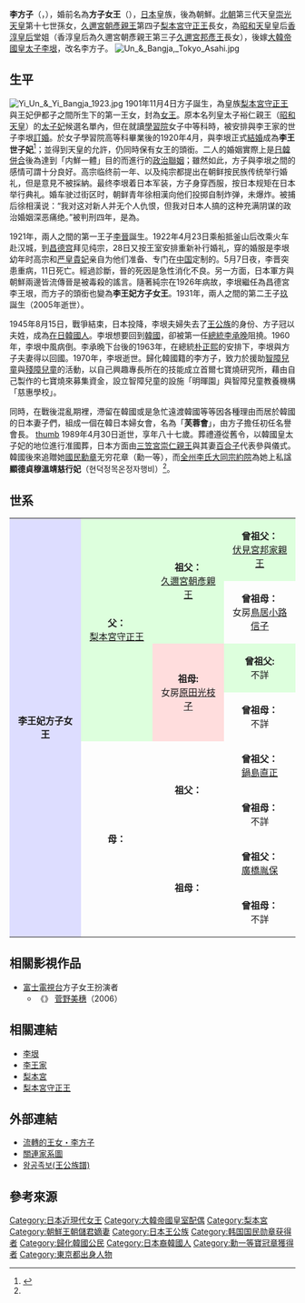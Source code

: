 {{other uses|other=南宋进士|李方子 (南宋)}}

{{東亞女性歷史人物
|名稱 =方子女王
|身份 =[[女王_(日本)|女王 (日本)]]、李王妃→脫離皇籍
|屆數 =
|最高職務 =
|前任 = 
|繼任 = 
|畫像=[[File:Yi_Bangja.jpg|300px]]
|說明=1918年12月納采儀式紀念
|姓= 
|名=方子
|姓名=
|字=
|官職 =
|封爵 =
|封號 =
|位號=
|位階
|御稱號 =<!--日本皇族之稱號-->
|宮號1 =[[梨本宫|梨本宫]]
|宮號2 =<!--朝鮮王族之宮號-->
|封地 =
|神號 =
|尊號 =
|族裔 = 
|旗籍 =<!--清朝旗人專用-->
|氏族 =
|府邸 =
|世系 = 
|初名 =
|乳名 =<!--日本、朝鮮、琉球以外人物用-->
|幼名 =<!--日本人用-->
|兒名 =<!--朝鮮人用-->
|童名 =<!--琉球人用-->
|小字=
|號=
|法號=
|祠廟=[[宗廟_(首爾)|朝鮮王朝宗廟]]永寧殿<ref>{{cite web |title=신위봉안도(神位奉安圖) |url=http://www.jongmyo.net/36 |website=종묘대제 |accessdate=2021-01-08 |archive-date=2021-01-17 |archive-url=https://web.archive.org/web/20210117002636/http://jongmyo.net/36 |dead-url=no }}</ref>
|其他名號=
|出生年={{birth date|1901|11|4}}
|出生地={{JPN}}[[東京府|東京府]]梨本宮邸（今[[東京都|東京都]][[澀谷區|澀谷區]]）
|婚年=1920年（[[大正|大正]]9年）
|逝世年={{death date and age|1989|4|30|1901|11|4}}
|逝世地={{KOR}}[[首爾特別市|首爾特別市]][[昌德宮|昌德宮]]樂善齋
|諡號=顯德貞穆溫靖慈行妃<ref name=ipkr>{{cite web |title=의민황태자비(懿愍皇太子垠[英親王妃], 1901~1989 |url=http://www.imperialhouse.kr/sub02/sub02_01_04_02.php |website=사단법인 대한황실문화원 |accessdate=2021-09-18 |archive-date=2021-06-03 |archive-url=https://web.archive.org/web/20210603120431/http://www.imperialhouse.kr/sub02/sub02_01_04_02.php |dead-url=no }}</ref>
|墳墓=
|父親=[[梨本宫守正王|梨本宫守正王]]
|嫡母=
|母親={{link-ja|守正王妃伊都子|梨本伊都子}}
|夫=懿愍太子[[李垠|李垠]]
|婚姻名份=
|夫之父=[[朝鮮高宗|朝鮮高宗]]李熙
|夫之母=[[純獻皇貴妃|純獻皇貴妃]]嚴氏
|夫之嫡母=[[明成皇后|明成皇后]]閔兹暎
|夫之元配=
|夫之正室=
|夫之繼室=
|夫之平妻=
|夫之側室=
|兄弟=
|姊妹={{link-ja|廣橋規子|広橋規子|規子女王}}
|嫡兄弟=
|嫡姊妹=
|庶兄弟=
|庶姊妹=
|同胞兄弟=
|同胞姊妹=
|異母兄弟=
|異母姊妹=
|異父兄弟=
|異父姊妹=
|繼兄弟=
|繼姊妹=
|子=[[李晋_(韓國)|李晋]]<br>懷隱皇世孫[[李玖|李玖]]
|女=
|養子=
|養女=
|繼子=
|繼女=
|其他親屬 =
|經歷 = 首爾七寶燒研究所創辦人<br>芙蓉會初任名譽會長
|著作 =
|注釋=}}
'''李方子'''（{{kor|k=이방자|hanja=李方子|rm=I Bang-ja}}，{{bd|1901年|11月4日|1989年|4月30日|}}），婚前名為'''方子女王'''（{{jpn|j=方子女王|hg=まさこじょおう|rm=Masako-joō}}），[[日本|日本]]皇族，後為朝鮮{{link-ja|王公族|王公族}}。[[北朝_(日本)|北朝]]第三代天皇[[崇光天皇|崇光天皇]]第十七世孫女，[[久邇宮朝彥親王|久邇宮朝彥親王]]第四子[[梨本宮守正王|梨本宮守正王]]長女，為[[昭和天皇|昭和天皇]]皇后[[香淳皇后|香淳皇后]]堂姐（香淳皇后為久邇宮朝彥親王第三子[[久邇宮邦彥王|久邇宮邦彥王]]長女），後嫁[[大韓帝國|大韓帝國]][[皇太子|皇太子]][[李垠|李垠]]，改名李方子。
[[File:Un_&_Bangja,_Tokyo_Asahi.jpg|thumb]]

==生平==
[[File:Yi_Un_&_Yi_Bangja_1923.jpg|thumb]]
1901年11月4日方子誕生，為皇族[[梨本宮守正王|梨本宮守正王]]與王妃伊都子之間所生下的第一王女，封為[[女王_(日本)|女王]]。原本名列皇太子裕仁親王（[[昭和天皇|昭和天皇]]）的[[太子妃|太子妃]]候選名單內，但在就讀[[學習院|學習院]]女子中等科時，被安排與李王家的世子李垠[[訂婚|訂婚]]。於女子學習院高等科畢業後的1920年4月，與李垠正式[[結婚|結婚]]成為'''李王世子妃'''<ref>{{Cite web |url=http://www.imperialhouse.kr/sub02/sub02_01_04_02.php |title=의민황태자비(懿愍皇太子垠[英親王妃], 1901~1989) |access-date=2021-06-01 |archive-date=2021-06-03 |archive-url=https://web.archive.org/web/20210603120431/http://www.imperialhouse.kr/sub02/sub02_01_04_02.php |dead-url=no }}</ref>；並得到天皇的允許，仍同時保有女王的頭銜。二人的婚姻實際上是[[日韓併合|日韓併合]]後為達到「内鮮一體」目的而進行的[[政治婚姻|政治聯姻]]；雖然如此，方子與李垠之間的感情可謂十分良好。高宗临终前一年、以及纯宗都提出在朝鲜按民族传统举行婚礼，但是意見不被採納。最终李垠着日本军装，方子身穿西服，按日本规矩在日本举行典礼。婚车驶过街区时，朝鲜青年徐相漢向他们投掷自制炸弹，未爆炸。被捕后徐相漢说：“我对这对新人并无个人仇恨，但我对日本人搞的这种充满阴谋的政治婚姻深恶痛绝。”被判刑四年，是為{{link-ja|李王世子暗殺未遂事件}}。

1921年，兩人之間的第一王子[[李晉_(韓國)|李晉]]誕生。1922年4月23日乘船抵釜山后改乘火车赴汉城，到[[昌德宫|昌德宫]]拜见纯宗，28日又按王室安排重新补行婚礼，穿的婚服是李垠幼年时高宗和[[純獻皇貴妃|严皇貴妃]]亲自为他们准备、专门在[[中国|中国]]定制的。5月7日夜，李晋突患重病，11日死亡。經過診斷，晉的死因是急性消化不良。另一方面，日本軍方與朝鮮兩邊皆流傳晉是被毒殺的謠言。隨著純宗在1926年病故，李垠繼任為昌德宮李王垠，而方子的頭銜也變為'''李王妃方子女王'''。1931年，兩人之間的第二王子[[李玖|玖]]誕生（2005年逝世）。

1945年8月15日，戰爭結束，日本投降，李垠夫婦失去了[[李王家|王公族]]的身份、方子冠以夫姓，成為[[在日韓國人|在日韓國人]]。李垠想要回到[[韓國|韓國]]，卻被第一任[[總統|總統]][[李承晚|李承晚]]阻撓。1960年，李垠中風病倒。李承晩下台後的1963年，在總統[[朴正熙|朴正熙]]的安排下，李垠與方子夫妻得以回國。1970年，李垠逝世。歸化韓國籍的李方子，致力於援助[[智能障礙|智障兒童]]與[[身心障礙|殘障兒童]]的活動，以自己興趣專長所在的{{link-en|金屬胎嵌搪瓷|Cloisonné|七寶燒}}技能成立首爾七寶燒研究所，藉由自己製作的七寶燒來募集資金，設立智障兒童的設施「明暉園」與智障兒童教養機構「慈惠學校」。

同時，在戰後混亂期裡，滯留在韓國或是急忙遠渡韓國等等因各種理由而居於韓國的日本妻子們，組成一個在韓日本婦女會，名為「'''芙蓉會'''」，由方子擔任初任名譽會長。
[[file:Lee_Eun_&_Masako1924.jpg|thumb]]
1989年4月30日逝世，享年八十七歲。葬禮遵從舊令，以韓國皇太子妃的地位進行准國葬，日本方面由[[三笠宮崇仁親王|三笠宮崇仁親王]]與其妻[[崇仁親王妃百合子|百合子]]代表參與儀式。韓國後來追贈她[[國民勳章|國民勳章]]无穷花章（勳一等），而[[全州李氏大同宗約院|全州李氏大同宗約院]]為她上私諡'''顯德貞穆溫靖慈行妃'''（현덕정목온정자행비）<ref name=ipkr />。

== 世系 ==
{| class="wikitable" style="width:60%"
|-
| rowspan="8" align="center" style="background-color:#ddf;width:25%"| '''李王妃方子女王 '''
| rowspan="4" align="center" style="background-color:#dfd;width:25%"| '''父：'''<br />[[梨本宮守正王|梨本宮守正王]]
| rowspan="2" align="center" style="background-color:#dfd;width:25%"| '''祖父：'''<br />[[久邇宮朝彥親王|久邇宮朝彥親王]]
| rowspan="1" align="center" style="background-color:#dfd;width:25%"| '''曾祖父：'''<br />[[伏見宮邦家親王|伏見宮邦家親王]]
|-
| rowspan="1" align="center"| '''曾祖母：'''<br />女房[[鳥居小路信子|鳥居小路信子]]
|-
| rowspan="2" align="center" style="background-color:#fdd"| '''祖母:'''<br />女房[[原田光枝子|原田光枝子]]
| rowspan="1" align="center" style="background-color:#dfd"| '''曾祖父:'''<br />不詳
|-
| rowspan="1" align="center"| '''曾祖母：'''<br />不詳
|-
| rowspan="4" align="center" | '''母：'''<br />{{link-ja|梨本伊都子|梨本伊都子|守正王妃伊都子}}
| rowspan="2" align="center" | '''祖父：'''<br />{{link-ja|鍋島直大|鍋島直大}}
| rowspan="1" align="center" | '''曾祖父：'''<br />[[鍋島直正|鍋島直正]]
|-
| rowspan="1" align="center"| '''曾祖母：'''<br />不詳
|-
| rowspan="2" align="center"| '''祖母：'''<br />{{link-ja|鍋島榮子|鍋島榮子}}
| rowspan="1" align="center"| '''曾祖父：'''<br />[[廣橋胤保|廣橋胤保]]
|-
| rowspan="1" align="center"| '''曾祖母：'''<br />不詳
|}

== 相關影視作品 ==
*[[富士電視台|富士電視台]]方子女王扮演者
**《{{link-ja|架上彩虹的王妃|奇跡の夫婦愛スペシャル}}》 [[菅野美穗|菅野美穗]]（2006）

==相關連結==
*[[李垠|李垠]]
*[[李王家|李王家]]
*[[梨本宮|梨本宮]]
*[[梨本宮守正王|梨本宮守正王]]

==外部連結==
*[http://www.cc.matsuyama-u.ac.jp/~tamura/rimasako.htm 流轉的王女・李方子] {{Wayback|url=http://www.cc.matsuyama-u.ac.jp/~tamura/rimasako.htm |date=20110102225308 }}
*[https://web.archive.org/web/20070518045425/http://kingendaikeizu.net/rimasako.htm 關連家系圖]
*[http://jsg.aks.ac.kr/dir/view?catePath=&dataId=JSG_K2-4732 왕공족보(王公族譜)] {{Wayback|url=http://jsg.aks.ac.kr/dir/view?catePath=&dataId=JSG_K2-4732 |date=20211020070426 }}

==參考來源==
{{reflist}}

{{李王家}}
[[Category:日本近現代女王|Category:日本近現代女王]]
[[Category:大韓帝國皇室配偶|Category:大韓帝國皇室配偶]]
[[Category:梨本宮|Category:梨本宮]]
[[Category:朝鮮王朝儲君嫡妻|Category:朝鮮王朝儲君嫡妻]]
[[Category:日本王公族|Category:日本王公族]]
[[Category:韩国国民勋章获得者|Category:韩国国民勋章获得者]]
[[Category:歸化韓國公民|Category:歸化韓國公民]]
[[Category:日本裔韓國人|Category:日本裔韓國人]]
[[Category:勳一等寶冠章獲得者|Category:勳一等寶冠章獲得者]]
[[Category:東京都出身人物|Category:東京都出身人物]]